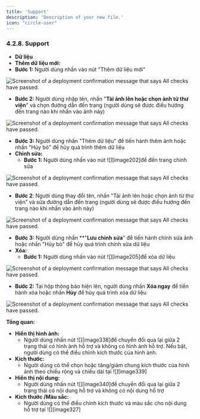 ```yaml
---
title: 'Support'
description: 'Description of your new file.'
icon: "circle-user"
---
```

### **4.2.8. Support** 

* **Dữ liệu**  
* **Thêm dữ liệu mới:**  
* **Bước 1:** Người dùng nhấn vào nút "Thêm dữ liệu mới"

<Frame caption="Nút thêm dữ liệu mới ">
  <img
    src="https://aimini-upload.sgp1.digitaloceanspaces.com/image148_69d20274aa.png"
    alt="Screenshot of a deployment confirmation message that says All checks have passed."
    style={{ borderRadius:"0.5rem" }}
    title=""
  />
</Frame>




* **Bước 2:** Người dùng nhập tên,  nhấn "**Tải ảnh lên hoặc chọn ảnh từ thư viện**" và chọn đường dẫn đến trang (người dùng sẽ được điều hướng đến trang nào khi nhấn vào ảnh này)

<Frame caption="Thêm dữ liệu  ">
  <img
    src="https://aimini-upload.sgp1.digitaloceanspaces.com/image24_da75c9f2f9.png"
    alt="Screenshot of a deployment confirmation message that says All checks have passed."
    style={{ borderRadius:"0.5rem" }}
    title=""
  />
</Frame>


  * **Bước 3:** Người dùng nhấn "Thêm dữ liệu" để tiến hành thêm ảnh hoặc nhấn "Hủy bỏ" để hủy quá trình thêm dữ liệu  
* **Chỉnh sửa:**  
  * **Bước 1:** Người dùng nhấn vào nút ![][image202]để đến trang chỉnh sửa

<Frame caption="Nút chỉnh sửa ">
  <img
    src="https://aimini-upload.sgp1.digitaloceanspaces.com/image233_ad54a4651a.png"
    alt="Screenshot of a deployment confirmation message that says All checks have passed."
    style={{ borderRadius:"0.5rem" }}
    title=""
  />
</Frame>

  * **Bước 2**: Người dùng thay đổi tên, nhấn "Tải ảnh lên hoặc chọn ảnh từ thư viện” và sửa đường dẫn đến trang (người dùng sẽ được điều hướng đến trang nào khi nhấn vào ảnh này)

<Frame caption="Chỉnh sửa dữ liệu   ">
  <img
    src="https://aimini-upload.sgp1.digitaloceanspaces.com/image213_c7c5f31cc0.png"
    alt="Screenshot of a deployment confirmation message that says All checks have passed."
    style={{ borderRadius:"0.5rem" }}
    title=""
  />
</Frame>


  * **Bước 3:** Người dùng nhấn **"**Lưu chỉnh sửa**" để tiến hành chỉnh sửa ảnh hoặc nhấn "Hủy bỏ" để hủy quá trình chỉnh sửa dữ liệu  
* **Xóa:**  
  * **Bước 1:** Người dùng nhấn vào nút ![][image205]để xóa dữ liệu

<Frame caption="Nút xóa dữ liệu ">
  <img
    src="https://aimini-upload.sgp1.digitaloceanspaces.com/image186_79b01da3b0.png"
    alt="Screenshot of a deployment confirmation message that says All checks have passed."
    style={{ borderRadius:"0.5rem" }}
    title=""
  />
</Frame>

 
  * **Bước 2:** Tại hộp thông báo hiện lên, người dùng nhấn **Xóa ngay** để tiến hành xóa hoặc nhấn **Hủy** để hủy quá trình xóa dữ liệu

<Frame caption=" ">
  <img
    src="https://aimini-upload.sgp1.digitaloceanspaces.com/image161_914288a857.png"
    alt="Screenshot of a deployment confirmation message that says All checks have passed."
    style={{ borderRadius:"0.5rem" }}
    title=""
  />
</Frame>


**Tổng quan:**

* **Hiển thị hình ảnh:**  
  * Người dùng nhấn nút ![][image338]để chuyển đổi qua lại giữa 2 trạng thái có hình ảnh hỗ trợ và không có hình ảnh hỗ trợ. Nếu bật, người dùng có thể điều chỉnh kích thước của hình ảnh.  
* **Kích thước:**  
  * Người dùng có thể chọn hoặc tăng/giảm chung kích thước của hình ảnh theo chiều rộng và chiều dài tại ![][image339]  
* **Hiển thị nội dung:**  
  * Người dùng nhấn nút ![][image340]để chuyển đổi qua lại giữa 2 trạng thái có nội dung hỗ trợ và không có nội dung hỗ trợ  
* **Kích thước /Màu sắc:**  
  * Người dùng có thể điều chỉnh kích thước và màu sắc cho nội dung hỗ trợ tại ![][image327]


